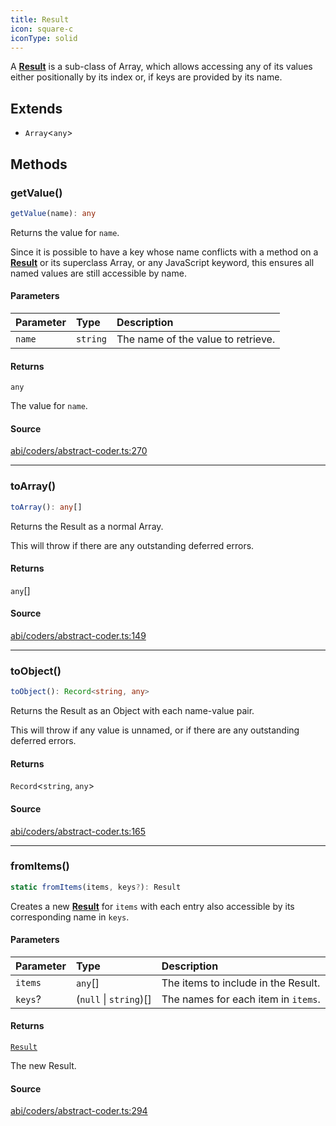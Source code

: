 ```yaml
---
title: Result
icon: square-c
iconType: solid
---
```


A [**Result**](/sdk/content/classes/Result) is a sub-class of Array, which allows accessing any of its values either positionally by
its index or, if keys are provided by its name.

## Extends

- `Array`\<`any`\>

## Methods

### getValue()

```ts
getValue(name): any
```

Returns the value for `name`.

Since it is possible to have a key whose name conflicts with a method on a [**Result**](/sdk/content/classes/Result) or its
superclass Array, or any JavaScript keyword, this ensures all named values are still accessible by name.

#### Parameters

| Parameter | Type | Description |
| :------ | :------ | :------ |
| `name` | `string` | The name of the value to retrieve. |

#### Returns

`any`

The value for `name`.

#### Source

[abi/coders/abstract-coder.ts:270](https://github.com/dominant-strategies/quais.js/blob/ec36c527e0c48b8636096bd53c4af25f72470629/src/abi/coders/abstract-coder.ts#L270)

***

### toArray()

```ts
toArray(): any[]
```

Returns the Result as a normal Array.

This will throw if there are any outstanding deferred errors.

#### Returns

`any`[]

#### Source

[abi/coders/abstract-coder.ts:149](https://github.com/dominant-strategies/quais.js/blob/ec36c527e0c48b8636096bd53c4af25f72470629/src/abi/coders/abstract-coder.ts#L149)

***

### toObject()

```ts
toObject(): Record<string, any>
```

Returns the Result as an Object with each name-value pair.

This will throw if any value is unnamed, or if there are any outstanding deferred errors.

#### Returns

`Record`\<`string`, `any`\>

#### Source

[abi/coders/abstract-coder.ts:165](https://github.com/dominant-strategies/quais.js/blob/ec36c527e0c48b8636096bd53c4af25f72470629/src/abi/coders/abstract-coder.ts#L165)

***

### fromItems()

```ts
static fromItems(items, keys?): Result
```

Creates a new [**Result**](/sdk/content/classes/Result) for `items` with each entry also accessible by its corresponding name in
`keys`.

#### Parameters

| Parameter | Type | Description |
| :------ | :------ | :------ |
| `items` | `any`[] | The items to include in the Result. |
| `keys`? | (`null` \| `string`)[] | The names for each item in `items`. |

#### Returns

[`Result`](/sdk/content/classes/Result)

The new Result.

#### Source

[abi/coders/abstract-coder.ts:294](https://github.com/dominant-strategies/quais.js/blob/ec36c527e0c48b8636096bd53c4af25f72470629/src/abi/coders/abstract-coder.ts#L294)
